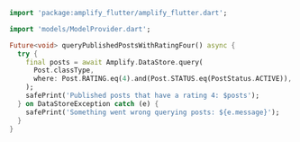 ```dart
import 'package:amplify_flutter/amplify_flutter.dart';

import 'models/ModelProvider.dart';

Future<void> queryPublishedPostsWithRatingFour() async {
  try {
    final posts = await Amplify.DataStore.query(
      Post.classType,
      where: Post.RATING.eq(4).and(Post.STATUS.eq(PostStatus.ACTIVE)),
    );
    safePrint('Published posts that have a rating 4: $posts');
  } on DataStoreException catch (e) {
    safePrint('Something went wrong querying posts: ${e.message}');
  }
}
```
